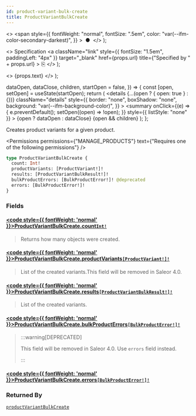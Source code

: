 ```yaml
---
id: product-variant-bulk-create
title: ProductVariantBulkCreate
---
```


  <>
    <span
      style={{
        fontWeight: "normal",
        fontSize: ".5em",
        color: "var(--ifm-color-secondary-darkest)",
      }}
    >
      &nbsp;●&nbsp;
    </span>
  </>
);

  <>
    Specification
    <a
      className="link"
      style={{ fontSize: "1.5em", paddingLeft: "4px" }}
      target="\_blank"
      href={props.url}
      title={"Specified by " + props.url}
    >
      ⎘
    </a>
  </>
);

  <>
    <span className={props.class}>{props.text}</span>
  </>
);


  dataOpen,
  dataClose,
  children,
  startOpen = false,
}) => {
  const [open, setOpen] = useState(startOpen);
  return (
    <details
      {...(open ? { open: true } : {})}
      className="details"
      style={{
        border: "none",
        boxShadow: "none",
        background: "var(--ifm-background-color)",
      }}
    >
      <summary
        onClick={(e) => {
          e.preventDefault();
          setOpen((open) => !open);
        }}
        style={{ listStyle: "none" }}
      >
        {open ? dataOpen : dataClose}
      </summary>
      {open && children}
    </details>
  );
};

Creates product variants for a given product.

<Permissions
  permissions={"MANAGE_PRODUCTS"}
  text={"Requires one of the following permissions"}
/>

```graphql
type ProductVariantBulkCreate {
  count: Int!
  productVariants: [ProductVariant!]!
  results: [ProductVariantBulkResult!]!
  bulkProductErrors: [BulkProductError!]! @deprecated
  errors: [BulkProductError!]!
}
```

### Fields

#### [<code style={{ fontWeight: 'normal' }}>ProductVariantBulkCreate.<b>count</b></code>](#)<Bullet />[`Int!`](../../../api-reference/miscellaneous/scalars/int) <Badge class="badge badge--secondary" text="non-null"/> <Badge class="badge badge--secondary" text="scalar"/> <Badge class="badge badge--secondary" text="miscellaneous"/>

> Returns how many objects were created.

#### [<code style={{ fontWeight: 'normal' }}>ProductVariantBulkCreate.<b>productVariants</b></code>](#)<Bullet />[`[ProductVariant!]!`](../../../api-reference/products/objects/product-variant) <Badge class="badge badge--secondary" text="non-null"/> <Badge class="badge badge--secondary" text="object"/> <Badge class="badge badge--secondary" text="products"/>

> List of the created variants.This field will be removed in Saleor 4.0.

#### [<code style={{ fontWeight: 'normal' }}>ProductVariantBulkCreate.<b>results</b></code>](#)<Bullet />[`[ProductVariantBulkResult!]!`](../../../api-reference/products/objects/product-variant-bulk-result) <Badge class="badge badge--secondary" text="non-null"/> <Badge class="badge badge--secondary" text="object"/> <Badge class="badge badge--secondary" text="products"/>

> List of the created variants.
>
> <Badge
>   text="Added in Saleor 3.11"
>   class="badge badge--secondary margin-bottom--sm"
> />

#### [<code style={{ fontWeight: 'normal' }}>ProductVariantBulkCreate.<b>bulkProductErrors</b></code>](#)<Bullet />[`[BulkProductError!]!`](../../../api-reference/products/objects/bulk-product-error) <Badge class="badge badge--deprecated badge--secondary" text="deprecated"/> <Badge class="badge badge--secondary" text="non-null"/> <Badge class="badge badge--secondary" text="object"/> <Badge class="badge badge--secondary" text="products"/>

> :::warning[DEPRECATED]
>
> This field will be removed in Saleor 4.0. Use `errors` field instead.
>
> :::

#### [<code style={{ fontWeight: 'normal' }}>ProductVariantBulkCreate.<b>errors</b></code>](#)<Bullet />[`[BulkProductError!]!`](../../../api-reference/products/objects/bulk-product-error) <Badge class="badge badge--secondary" text="non-null"/> <Badge class="badge badge--secondary" text="object"/> <Badge class="badge badge--secondary" text="products"/>

>

### Returned By

[`productVariantBulkCreate`](../../../api-reference/products/mutations/product-variant-bulk-create) <Badge class="badge badge--secondary" text="mutation"/>

